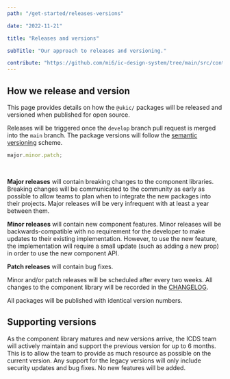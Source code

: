 ```yaml
---
path: "/get-started/releases-versions"

date: "2022-11-21"

title: "Releases and versions"

subTitle: "Our approach to releases and versioning."

contribute: "https://github.com/mi6/ic-design-system/tree/main/src/content/structured/get-started/releases-versioning.mdx"
---
```


## How we release and version

This page provides details on how the `@ukic/` packages will be released and versioned when published for open source.

Releases will be triggered once the `develop` branch pull request is merged into the `main` branch. The package versions will follow the [semantic versioning](https://semver.org/) scheme.

```js
major.minor.patch;
```

<br />

**Major releases** will contain breaking changes to the component libraries. Breaking changes will be communicated to the community as early as possible to allow teams to plan when to integrate the new packages into their projects. Major releases will be very infrequent with at least a year between them.

**Minor releases** will contain new component features. Minor releases will be backwards-compatible with no requirement for the developer to make updates to their existing implementation. However, to use the new feature, the implementation will require a small update (such as adding a new prop) in order to use the new component API.

**Patch releases** will contain bug fixes.

Minor and/or patch releases will be scheduled after every two weeks. All changes to the component library will be recorded in the [CHANGELOG](https://github.com/mi6/ic-ui-kit/blob/main/CHANGELOG.md).

All packages will be published with identical version numbers.

## Supporting versions

As the component library matures and new versions arrive, the ICDS team will actively maintain and support the previous version for up to 6 months. This is to allow the team to provide as much resource as possible on the current version. Any support for the legacy versions will only include security updates and bug fixes. No new features will be added.
